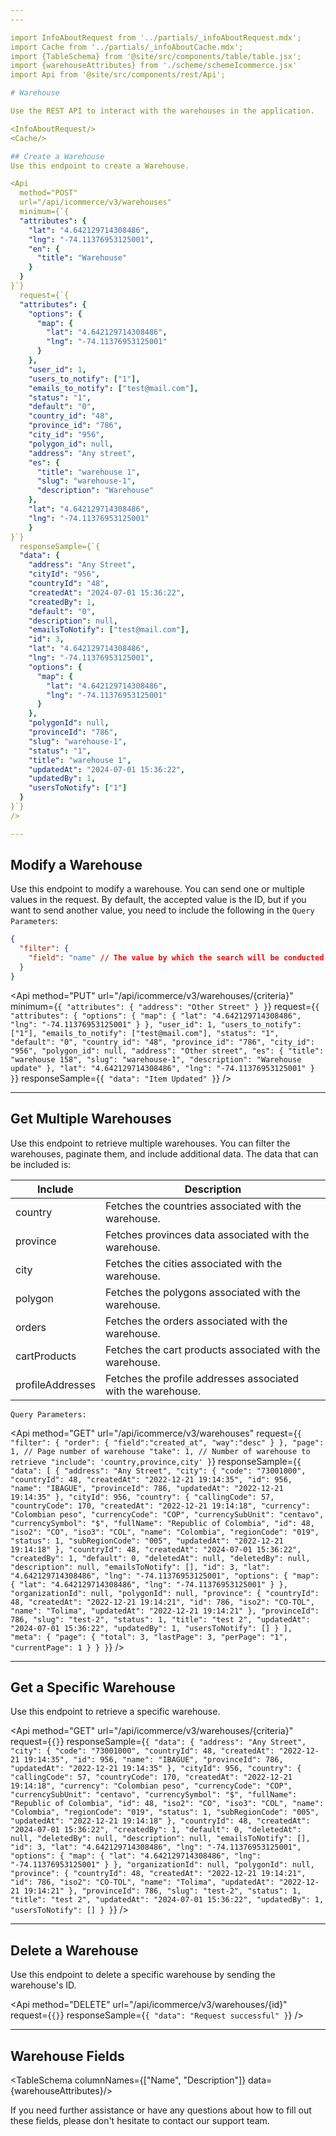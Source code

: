 ```yaml
---
---

import InfoAboutRequest from '../partials/_infoAboutRequest.mdx';
import Cache from '../partials/_infoAboutCache.mdx';
import {TableSchema} from '@site/src/components/table/table.jsx';
import {warehouseAttributes} from './scheme/schemeIcommerce.jsx'
import Api from '@site/src/components/rest/Api';

# Warehouse

Use the REST API to interact with the warehouses in the application.

<InfoAboutRequest/>
<Cache/>

## Create a Warehouse
Use this endpoint to create a Warehouse.

<Api
  method="POST"
  url="/api/icommerce/v3/warehouses"
  minimum={`{
  "attributes": {
    "lat": "4.642129714308486",
    "lng": "-74.11376953125001",
    "en": {
      "title": "Warehouse"
    }
  }
}`}
  request={`{
  "attributes": {
    "options": {
      "map": {
        "lat": "4.642129714308486",
        "lng": "-74.11376953125001"
      }
    },
    "user_id": 1,
    "users_to_notify": ["1"],
    "emails_to_notify": ["test@mail.com"],
    "status": "1",
    "default": "0",
    "country_id": "48",
    "province_id": "786",
    "city_id": "956",
    "polygon_id": null,
    "address": "Any street",
    "es": {
      "title": "warehouse 1",
      "slug": "warehouse-1",
      "description": "Warehouse"
    },
    "lat": "4.642129714308486",
    "lng": "-74.11376953125001"
    }
}`}
  responseSample={`{
  "data": {
    "address": "Any Street",
    "cityId": "956",
    "countryId": "48",
    "createdAt": "2024-07-01 15:36:22",
    "createdBy": 1,
    "default": "0",
    "description": null,
    "emailsToNotify": ["test@mail.com"],
    "id": 3,
    "lat": "4.642129714308486",
    "lng": "-74.11376953125001",
    "options": {
      "map": {
        "lat": "4.642129714308486",
        "lng": "-74.11376953125001"
      }
    },
    "polygonId": null,
    "provinceId": "786",
    "slug": "warehouse-1",
    "status": "1",
    "title": "warehouse 1",
    "updatedAt": "2024-07-01 15:36:22",
    "updatedBy": 1,
    "usersToNotify": ["1"]
  }
}`}
/>

---
```

## Modify a Warehouse
Use this endpoint to modify a warehouse. You can send one or multiple values in the request. By default, the accepted value is the ID, but if you want to send another value, you need to include the following in the `Query Parameters`:

```json
{
  "filter": {
    "field": "name" // The value by which the search will be conducted
  }
}
```

<Api
  method="PUT"
  url="/api/icommerce/v3/warehouses/{criteria}"
  minimum={`{
  "attributes": {
    "address": "Other Street"
  }
}`}
  request={`{
  "attributes": {
    "options": {
      "map": {
        "lat": "4.642129714308486",
        "lng": "-74.11376953125001"
      }
    },
    "user_id": 1,
    "users_to_notify": ["1"],
    "emails_to_notify": ["test@mail.com"],
    "status": "1",
    "default": "0",
    "country_id": "48",
    "province_id": "786",
    "city_id": "956",
    "polygon_id": null,
    "address": "Other street",
    "es": {
      "title": "warehouse 158",
      "slug": "warehouse-1",
      "description": "Warehouse update"
    },
    "lat": "4.642129714308486",
    "lng": "-74.11376953125001"
    }
}`}
  responseSample={`{
  "data": "Item Updated"
}`}
/>

---
## Get Multiple Warehouses

Use this endpoint to retrieve multiple warehouses. You can filter the warehouses, paginate them, and include additional data.
The data that can be included is:

| Include          | Description                                          |
|------------------|------------------------------------------------------|
| country          | Fetches the countries associated with the warehouse. |
| province         | Fetches provinces data associated with the warehouse. |
| city             | Fetches the cities associated with the warehouse.      |
| polygon          | Fetches the polygons associated with the warehouse.      |
| orders           | Fetches the orders associated with the warehouse.      |
| cartProducts     | Fetches the cart products associated with the warehouse. |
| profileAddresses | Fetches the profile addresses associated with the warehouse. |


`Query Parameters:`

<Api
  method="GET"
  url="/api/icommerce/v3/warehouses"
  request={`{
  "filter": {
    "order": {
      "field":"created_at",
      "way":"desc"
    }
  },
  "page": 1, // Page number of warehouse
  "take": 1, // Number of warehouse to retrieve
  "include": 'country,province,city'
}`}
  responseSample={`{
    "data": [
        {
            "address": "Any Street",
            "city": {
                "code": "73001000",
                "countryId": 48,
                "createdAt": "2022-12-21 19:14:35",
                "id": 956,
                "name": "IBAGUE",
                "provinceId": 786,
                "updatedAt": "2022-12-21 19:14:35"
            },
            "cityId": 956,
            "country": {
                "callingCode": 57,
                "countryCode": 170,
                "createdAt": "2022-12-21 19:14:18",
                "currency": "Colombian peso",
                "currencyCode": "COP",
                "currencySubUnit": "centavo",
                "currencySymbol": "$",
                "fullName": "Republic of Colombia",
                "id": 48,
                "iso2": "CO",
                "iso3": "COL",
                "name": "Colombia",
                "regionCode": "019",
                "status": 1,
                "subRegionCode": "005",
                "updatedAt": "2022-12-21 19:14:18"
            },
            "countryId": 48,
            "createdAt": "2024-07-01 15:36:22",
            "createdBy": 1,
            "default": 0,
            "deletedAt": null,
            "deletedBy": null,
            "description": null,
            "emailsToNotify": [],
            "id": 3,
            "lat": "4.642129714308486",
            "lng": "-74.11376953125001",
            "options": {
                "map": {
                    "lat": "4.642129714308486",
                    "lng": "-74.11376953125001"
                }
            },
            "organizationId": null,
            "polygonId": null,
            "province": {
                "countryId": 48,
                "createdAt": "2022-12-21 19:14:21",
                "id": 786,
                "iso2": "CO-TOL",
                "name": "Tolima",
                "updatedAt": "2022-12-21 19:14:21"
            },
            "provinceId": 786,
            "slug": "test-2",
            "status": 1,
            "title": "test 2",
            "updatedAt": "2024-07-01 15:36:22",
            "updatedBy": 1,
            "usersToNotify": []
        }
    ],
    "meta": {
        "page": {
            "total": 3,
            "lastPage": 3,
            "perPage": "1",
            "currentPage": 1
        }
    }
}`}
/>

---
## Get a Specific Warehouse

Use this endpoint to retrieve a specific warehouse.

<Api
  method="GET"
  url="/api/icommerce/v3/warehouses/{criteria}"
  request={`{}`}
  responseSample={`{
    "data": {
      "address": "Any Street",
      "city": {
          "code": "73001000",
          "countryId": 48,
          "createdAt": "2022-12-21 19:14:35",
          "id": 956,
          "name": "IBAGUE",
          "provinceId": 786,
          "updatedAt": "2022-12-21 19:14:35"
      },
      "cityId": 956,
      "country": {
          "callingCode": 57,
          "countryCode": 170,
          "createdAt": "2022-12-21 19:14:18",
          "currency": "Colombian peso",
          "currencyCode": "COP",
          "currencySubUnit": "centavo",
          "currencySymbol": "$",
          "fullName": "Republic of Colombia",
          "id": 48,
          "iso2": "CO",
          "iso3": "COL",
          "name": "Colombia",
          "regionCode": "019",
          "status": 1,
          "subRegionCode": "005",
          "updatedAt": "2022-12-21 19:14:18"
      },
      "countryId": 48,
      "createdAt": "2024-07-01 15:36:22",
      "createdBy": 1,
      "default": 0,
      "deletedAt": null,
      "deletedBy": null,
      "description": null,
      "emailsToNotify": [],
      "id": 3,
      "lat": "4.642129714308486",
      "lng": "-74.11376953125001",
      "options": {
          "map": {
              "lat": "4.642129714308486",
              "lng": "-74.11376953125001"
          }
      },
      "organizationId": null,
      "polygonId": null,
      "province": {
          "countryId": 48,
          "createdAt": "2022-12-21 19:14:21",
          "id": 786,
          "iso2": "CO-TOL",
          "name": "Tolima",
          "updatedAt": "2022-12-21 19:14:21"
      },
      "provinceId": 786,
      "slug": "test-2",
      "status": 1,
      "title": "test 2",
      "updatedAt": "2024-07-01 15:36:22",
      "updatedBy": 1,
      "usersToNotify": []
    }
}`}
/>

---
## Delete a Warehouse
Use this endpoint to delete a specific warehouse by sending the warehouse's ID.

<Api
  method="DELETE"
  url="/api/icommerce/v3/warehouses/{id}"
  request={`{}`}
  responseSample={`{
  "data": "Request successful"
}`}
/>

----
## Warehouse Fields

<TableSchema columnNames={["Name", "Description"]} data={warehouseAttributes}/>

If you need further assistance or have any questions about how to fill out these fields, please don't hesitate to contact our support team.